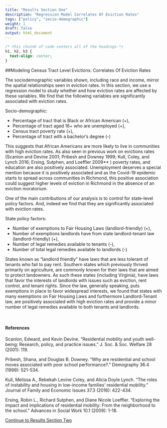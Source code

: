 ```yaml
---
title: "Results Section One"
description: "Regression Model Correlates Of Eviction Rates"
tags: ["policy", "socio-demographic"]
weight: 1
draft: false
output: html_document
---
```


```css
/* this chunnk of code centers all of the headings */
h1, h2, h3 {
  text-align: center;
}
```

##Modeling Census Tract Level Evictions: Correlates Of Eviction Rates

The sociodemographic variables shown, including race and income, mirror the spatial relationships seen in eviction rates. In this section, we use a regression model to study whether and how eviction rates are affected by these variables. We find that the following variables are significantly associated with eviction rates.

Socio-demographic:
	
* Percentage of tract that is Black or African American (+), 
* Percentage of tract aged 16+ who are unemployed (+), 
* Census tract poverty rate (+), 
* Percentage of tract with a bachelor’s degree (-)

This suggests that African Americans are more likely to live in communities with high eviction rates. As also seen in previous work on evictions rates (Scanlon and Devine 2001; Pribesh and Downey 1999; Kull, Coley, and Lynch 2016; Ersing, Sutphen, and Loeffler 2009** ) poverty rates, and education are also positively associated. Unemployment deserves a special mention because it is positively associated and as the Covid-19 epidemic starts to spread across communities in Richmond, this positive association could suggest higher levels of eviction in Richmond in the absence of an eviction moratorium. 

One of the main contributions of our analysis is to control for state-level policy factors. And, indeed we find that they are significantly associated with eviction rates.

State policy factors:

* Number of exemptions to Fair Housing Laws (landlord-friendly) (+), 
* Number of exemptions landlords have from state landlord-tenant law (landlord-friendly) (+), 
* Number of legal remedies available to tenants (-), 
* Number of total legal remedies available to landlords (-)
	
States known as “landlord friendly” have laws that are less tolerant of tenants who fail to pay rent. Southern states which previously thrived primarily on agriculture, are commonly known for their laws that are aimed to protect landowners. As such these states (including Virginia), have laws that favor the interests of landlords with issues such as eviction, rent control, and tenant rights. Since the law, generally speaking, puts exemptions in place to favor widespread interests, we found that states with many exemptions on Fair Housing Laws and furthermore Landlord-Tenant law, are positively associated with high eviction rates and provide a minor number of legal remedies available to both tenants and landlords.

<br>

#### References
Scanlon, Edward, and Kevin Devine. "Residential mobility and youth well-being: Research, policy, and practice issues." J. Soc. & Soc. Welfare 28 (2001): 119.

 

Pribesh, Shana, and Douglas B. Downey. "Why are residential and school moves associated with poor school performance?." Demography 36.4 (1999): 521-534.

 

Kull, Melissa A., Rebekah Levine Coley, and Alicia Doyle Lynch. "The roles of instability and housing in low-income families’ residential mobility." Journal of Family and Economic Issues 37.3 (2016): 422-434.

 

Ersing, Robin L., Richard Sutphen, and Diane Nicole Loeffler. "Exploring the impact and implications of residential mobility: From the neighborhood to the school." Advances in Social Work 10.1 (2009): 1-18.

[Continue to Results Section Two](https://boya66.github.io/Richmond_website/findings/results-section-two/)
